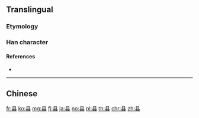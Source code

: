 {{also|縣|県}}
==Translingual==
{{Han simplified forms|縣|県|县}}

===Etymology===
{{Han simp|縣}}

===Han character===
{{Han char|rn=28|rad=厶|as=05|sn=7|four=|canj=BMI|ids=⿱且厶}}

====References====
* {{Han ref|kx=0164.161|hdz=10386.090|uh=53BF|ud=21439}}

----

==Chinese==
{{zh-see|縣}}

[[fr:县]]
[[ko:县]]
[[mg:县]]
[[fj:县]]
[[ja:县]]
[[no:县]]
[[pl:县]]
[[th:县]]
[[chr:县]]
[[zh:县]]
